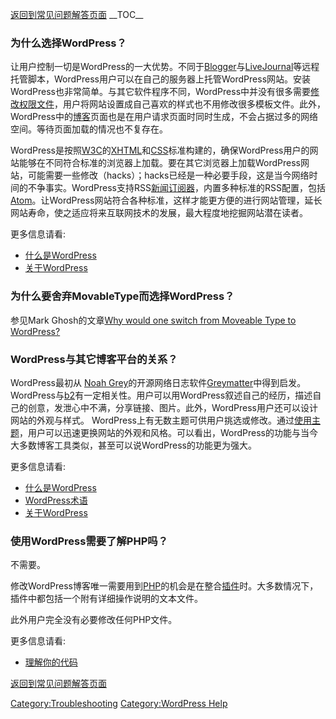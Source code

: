 {{Languages|
{{en|FAQ_About_WordPress}}
{{zh-cn|FAQ_About_WordPress}}
{{zh-tw|關於WordPress的常見問題解答}}
}}

[[zh-cn:FAQ|返回到常见问题解答页面]]
__TOC__
===为什么选择WordPress？===
让用户控制一切是WordPress的一大优势。不同于[http://www.blogger.com Blogger]与[http://www.livejournal.com LiveJournal]等远程托管脚本，WordPress用户可以在自己的服务器上托管WordPress网站。安装WordPress也非常简单。与其它软件程序不同，WordPress中并没有很多需要[[zh-cn:更改文件权限|修改权限文件]]，用户将网站设置成自己喜欢的样式也不用修改很多模板文件。此外，WordPress中的[[Glossary#Blogging|博客]]页面也是在用户请求页面时同时生成，不会占据过多的网络空间。等待页面加载的情况也不复存在。

WordPress是按照[http://www.w3.org/ W3C]的[[Glossary#XHTML|XHTML]]和[[Glossary#CSS|CSS]]标准构建的，确保WordPress用户的网站能够在不同符合标准的浏览器上加载。要在其它浏览器上加载WordPress网站，可能需要一些修改（hacks）；hacks已经是一种必要手段，这是当今网络时间的不争事实。WordPress支持RSS[[Glossary#News reader|新闻订阅器]]，内置多种标准的RSS配置，包括[[Glossary#Atom|Atom]]。让WordPress网站符合各种标准，这样才能更方便的进行网站管理，延长网站寿命，使之适应将来互联网技术的发展，最大程度地挖掘网站潜在读者。

更多信息请看:
* [[WordPress Features|什么是WordPress]]
* [[About WordPress|关于WordPress]]


===为什么要舍弃MovableType而选择WordPress？===
参见Mark Ghosh的文章[http://mindfulmusings.net/weblog/2004/1/8/why-would-one-switch-from-moveable-type-to-wordpress/ Why would one switch from Moveable Type to WordPress?]

===WordPress与其它博客平台的关系？===
WordPress最初从 [http://www.noahgrey.com/ Noah Grey]的开源网络日志软件[http://www.noahgrey.com/greysoft/ Greymatter]中得到启发。WordPress与[http://cafelog.com/ b2]有一定相关性。用户可以用WordPress叙述自己的经历，描述自己的创意，发泄心中不满，分享链接、图片。此外，WordPress用户还可以设计网站的外观与样式。 WordPress上有无数主题可供用户挑选或修改。通过[[Using Themes|使用主题]]，用户可以迅速更换网站的外观和风格。可以看出，WordPress的功能与当今大多数博客工具类似，甚至可以说WordPress的功能更为强大。

更多信息请看:
* [[WordPress|什么是WordPress]]
* [[WordPress Semantics|WordPress术语]]
* [[About WordPress|关于WordPress]]


===使用WordPress需要了解PHP吗？===
不需要。

修改WordPress博客唯一需要用到[[Glossary#PHP|PHP]]的机会是在整合[[Plugins|插件]]时。大多数情况下，插件中都包括一个附有详细操作说明的文本文件。

此外用户完全没有必要修改任何PHP文件。

更多信息请看:
* [[Know Your Sources|理解你的代码]]


[[zh-cn:FAQ|返回到常见问题解答页面]]

[[Category:Troubleshooting]]
[[Category:WordPress Help]]